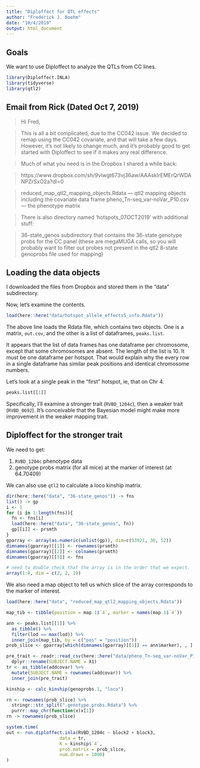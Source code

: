 ```yaml
---
title: "Diploffect for QTL effects"
author: "Frederick J. Boehm"
date: "10/4/2019"
output: html_document
---
```


## Goals

We want to use Diploffect to analyze the QTLs from CC lines. 

```r
library(Diploffect.INLA)
library(tidyverse)
library(qtl2)
```

## Email from Rick (Dated Oct 7, 2019)


> Hi Fred,

> This is all a bit complicated, due to the CC042 issue. We decided to remap using the CC042 covariate, and that will take a few days. However, it’s not likely to change much, and it’s probably good to get started with Diploffect to see if it makes any real difference.

> Much of what you need is in the Dropbox I shared a while back:

> https://www.dropbox.com/sh/9vlwgt673vj36aw/AAAskIrEMErQrWDANPZrSxO2a?dl=0

> reduced_map_qtl2_mapping_objects.Rdata — qtl2 mapping objects including the covariate data frame
pheno_Tn-seq_var-noVar_P10.csv — the phenotype matrix

> There is also directory named ‘hotspots_07OCT2019’ with additional stuff:

> 36-state_genos subdirectory that contains the 36-state genotype probs for the CC panel (these are megaMUGA calls, so you will probably want to filter out probes not present in the qtl2 8-state genoprobs file used for mapping)

## Loading the data objects

I downloaded the files from Dropbox and stored them in the "data" subdirectory.

Now, let's examine the contents.

```r
load(here::here("data/hotspot_allele_effects5_info.Rdata"))
```

The above line loads the Rdata file, which contains two objects. One is a matrix, `out.cov`, and the other is a list of dataframes, `peaks.list`.

It appears that the list of data frames has one dataframe per chromosome, except that some chromosomes are absent. The length of the list is 10. It must be one dataframe per hotspot. That would explain why the every row in a single dataframe has similar peak positions and identical chromosome numbers.

Let's look at a single peak in the "first" hotspot, ie, that on Chr 4.

```r
peaks.list[[1]]
```

Specifically, I'll examine a stronger trait (`RVBD_1204c`), then a weaker trait (`RVBD_0692`). It's conceivable that the Bayesian model might make more improvement in the weaker mapping trait.

## Diploffect for the stronger trait

We need to get:

1. `RVBD_1204c` phenotype data
1. genotype probs matrix (for all mice) at the marker of interest (at 64.70409)

We can also use `qtl2` to calculate a loco kinship matrix.


```r
dir(here::here("data", "36-state_genos")) -> fns
list() -> gp
i <- 1
for (i in 1:length(fns)){
  fn <- fns[i]
  load(here::here("data", "36-state_genos", fn))
  gp[[i]] <- prsmth
}
gparray <- array(as.numeric(unlist(gp)), dim=c(93921, 36, 52))
dimnames(gparray)[[1]] <- rownames(prsmth)
dimnames(gparray)[[2]] <- colnames(prsmth)
dimnames(gparray)[[3]] <- fns
```

```r
# need to double check that the array is in the order that we expect. 
array(1:8, dim = c(2, 2, 2))
```


We also need a map object to tell us which slice of the array corresponds to the marker of interest.

```r
load(here::here("data", "reduced_map_qtl2_mapping_objects.Rdata"))
```

```r
map_tib <- tibble(position = map.1$`4`, marker = names(map.1$`4`))

ann <- peaks.list[[1]] %>%
  as_tibble() %>%
  filter(lod == max(lod)) %>%
  inner_join(map_tib, by = c("pos" = "position"))
prob_slice <- gparray[which(dimnames(gparray)[[1]] == ann$marker), , ] %>% t()
```

```r
pre_trait <- readr::read_csv(here::here("data/pheno_Tn-seq_var-noVar_P10.csv")) %>% dplyr::select(X1, ann$lodcolumn) %>%
  dplyr::rename(SUBJECT.NAME = X1)
tr <- as_tibble(addcovar) %>%
  mutate(SUBJECT.NAME = rownames(addcovar)) %>% 
  inner_join(pre_trait)
```

```r
kinship <- calc_kinship(genoprobs.1, "loco")
```

```r
rn <- rownames(prob_slice) %>%
  stringr::str_split(".genotype.probs.Rdata") %>%
  purrr::map_chr(function(x)x[1])
rn -> rownames(prob_slice)
```

```r
system.time(
out <- run.diploffect.inla(RVBD_1204c ~ block2 + block3, 
                    data = tr,
                    K = kinship$`4`,
                    prob.matrix = prob_slice,
                    num.draws = 1000)
)
```




